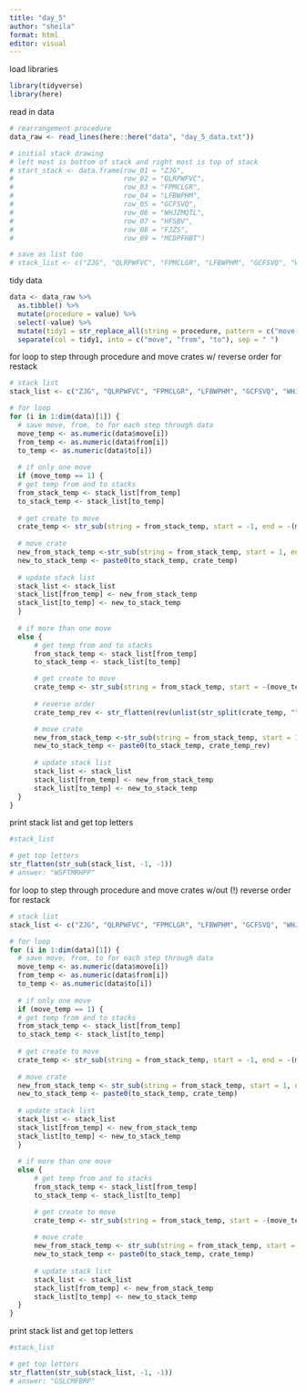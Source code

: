 ```yaml
---
title: "day_5"
author: "sheila"
format: html
editor: visual
---
```


load libraries

```r
library(tidyverse)
library(here)
```

read in data

```r
# rearrangement procedure
data_raw <- read_lines(here::here("data", "day_5_data.txt"))

# initial stack drawing
# left most is bottom of stack and right most is top of stack
# start_stack <- data.frame(row_01 = "ZJG",
#                           row_02 = "QLRPWFVC",
#                           row_03 = "FPMCLGR",
#                           row_04 = "LFBWPHM",
#                           row_05 = "GCFSVQ",
#                           row_06 = "WHJZMQTL",
#                           row_07 = "HFSBV",
#                           row_08 = "FJZS",
#                           row_09 = "MCDPFHBT")

# save as list too
# stack_list <- c("ZJG", "QLRPWFVC", "FPMCLGR", "LFBWPHM", "GCFSVQ", "WHJZMQTL", "HFSBV", "FJZS", "MCDPFHBT")
```

tidy data

```r
data <- data_raw %>%
  as.tibble() %>%
  mutate(procedure = value) %>%
  select(-value) %>%
  mutate(tidy1 = str_replace_all(string = procedure, pattern = c("move " = "", "from " = "", "to " = ""))) %>%
  separate(col = tidy1, into = c("move", "from", "to"), sep = " ")
```

for loop to step through procedure and move crates w/ reverse order for restack

```r
# stack list
stack_list <- c("ZJG", "QLRPWFVC", "FPMCLGR", "LFBWPHM", "GCFSVQ", "WHJZMQTL", "HFSBV", "FJZS", "MCDPFHBT")

# for loop
for (i in 1:dim(data)[1]) {
  # save move, from, to for each step through data
  move_temp <- as.numeric(data$move[i])
  from_temp <- as.numeric(data$from[i])
  to_temp <- as.numeric(data$to[i])
  
  # if only one move
  if (move_temp == 1) {
  # get temp from and to stacks
  from_stack_temp <- stack_list[from_temp]
  to_stack_temp <- stack_list[to_temp]
  
  # get create to move
  crate_temp <- str_sub(string = from_stack_temp, start = -1, end = -(move_temp))
  
  # move crate
  new_from_stack_temp <-str_sub(string = from_stack_temp, start = 1, end = -(move_temp + 1))
  new_to_stack_temp <- paste0(to_stack_temp, crate_temp)
  
  # update stack list
  stack_list <- stack_list
  stack_list[from_temp] <- new_from_stack_temp
  stack_list[to_temp] <- new_to_stack_temp
  }
  
  # if more than one move
  else {
      # get temp from and to stacks
      from_stack_temp <- stack_list[from_temp]
      to_stack_temp <- stack_list[to_temp]

      # get create to move
      crate_temp <- str_sub(string = from_stack_temp, start = -(move_temp), end = -1)
      
      # reverse order
      crate_temp_rev <- str_flatten(rev(unlist(str_split(crate_temp, "", n = move_temp))))

      # move crate
      new_from_stack_temp <-str_sub(string = from_stack_temp, start = 1, end = -(move_temp + 1))
      new_to_stack_temp <- paste0(to_stack_temp, crate_temp_rev)
      
      # update stack list
      stack_list <- stack_list
      stack_list[from_temp] <- new_from_stack_temp
      stack_list[to_temp] <- new_to_stack_temp
  }
}
```

print stack list and get top letters

```r
#stack_list

# get top letters
str_flatten(str_sub(stack_list, -1, -1))
# answer: "WSFTMRHPP"
```

for loop to step through procedure and move crates w/out (!) reverse order for restack

```r
# stack list
stack_list <- c("ZJG", "QLRPWFVC", "FPMCLGR", "LFBWPHM", "GCFSVQ", "WHJZMQTL", "HFSBV", "FJZS", "MCDPFHBT")

# for loop
for (i in 1:dim(data)[1]) {
  # save move, from, to for each step through data
  move_temp <- as.numeric(data$move[i])
  from_temp <- as.numeric(data$from[i])
  to_temp <- as.numeric(data$to[i])
  
  # if only one move
  if (move_temp == 1) {
  # get temp from and to stacks
  from_stack_temp <- stack_list[from_temp]
  to_stack_temp <- stack_list[to_temp]
  
  # get create to move
  crate_temp <- str_sub(string = from_stack_temp, start = -1, end = -(move_temp))
  
  # move crate
  new_from_stack_temp <- str_sub(string = from_stack_temp, start = 1, end = -(move_temp + 1))
  new_to_stack_temp <- paste0(to_stack_temp, crate_temp)
  
  # update stack list
  stack_list <- stack_list
  stack_list[from_temp] <- new_from_stack_temp
  stack_list[to_temp] <- new_to_stack_temp
  }
  
  # if more than one move
  else {
      # get temp from and to stacks
      from_stack_temp <- stack_list[from_temp]
      to_stack_temp <- stack_list[to_temp]

      # get create to move
      crate_temp <- str_sub(string = from_stack_temp, start = -(move_temp), end = -1)
      
      # move crate
      new_from_stack_temp <- str_sub(string = from_stack_temp, start = 1, end = -(move_temp + 1))
      new_to_stack_temp <- paste0(to_stack_temp, crate_temp)
      
      # update stack list
      stack_list <- stack_list
      stack_list[from_temp] <- new_from_stack_temp
      stack_list[to_temp] <- new_to_stack_temp
  }
}
```

print stack list and get top letters

```r
#stack_list

# get top letters
str_flatten(str_sub(stack_list, -1, -1))
# answer: "GSLCMFBRP"
```

